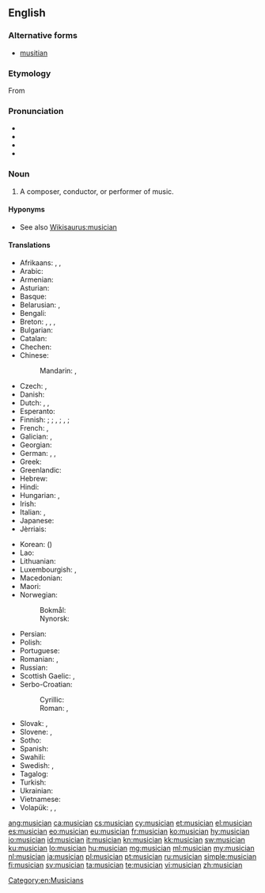 {{wikipedia|dab=musician}}
==English==

===Alternative forms===
* [[musitian]] {{qualifier|obsolete}}

===Etymology===
From {{etyl|frm|en}} {{term|musicien|lang=frm}}

===Pronunciation===
* {{hyphenation|mu|si|cian|lang=en}}
* {{IPA|/mjuˈzɪʃən/|lang=en}}
* {{audio|en-us-musician.ogg|Audio (US)|lang=en}}
* {{rhymes|ɪʃən|lang=en}}

===Noun===
{{en-noun}}

# A composer, conductor, or performer of music.

====Hyponyms====
* See also [[Wikisaurus:musician]]

====Translations====
{{trans-top|person who performs or writes music}}
* Afrikaans: {{t|af|musikant}}, {{t|af|musikus}}, {{t|af|musici|p}}
* Arabic: {{t|ar|موسيقي|m|tr=musiiqiy}}
* Armenian: {{t|hy|երաժիշտ|tr=eražišt}}
* Asturian: {{t|ast|músicu|m}}
* Basque: {{t|eu|musikari}}
* Belarusian: {{t|be|музы́ка|m|sc=Cyrl}}, {{t|be|музыка́нт|m|sc=Cyrl}}
* Bengali: {{t|bn|বাদক|tr=bādak|sc=Beng}}
* Breton: {{t+|br|soner|m}}, {{t|br|sonour|m}}, {{t|br|muzisian|m}}, {{t|br|muziker|m}}
* Bulgarian: {{t|bg|музикант|m|tr=muzikánt}}
* Catalan: {{t|ca|músic|m}}
* Chechen: {{t|ce|музыкант}}
* Chinese:
*: Mandarin: {{t|cmn|音樂家|sc=Hani}}, {{t+|cmn|音乐家|tr=yīnyuèjiā|sc=Hani}}
* Czech: {{t+|cs|hudebník|m}}, {{t|cs|muzikant|m}}
* Danish: {{t+|da|musiker|c}}
* Dutch: {{t+|nl|muzikant|m}}, {{t|nl|muzikante|f}}, {{t+|nl|musicus|m|f}}
* Esperanto: {{t|eo|muzikisto}}
* Finnish: {{t+|fi|muusikko}} {{qualifier|general}}; {{t+|fi|säveltäjä}} {{qualifier|composer}}; {{t+|fi|kapellimestari}}, {{t|fi|kuoronjohtaja}} {{qualifier|conductor}}; {{t+|fi|soittaja}}, {{t+|fi|musikantti}} {{qualifier|performer}}; {{t+|fi|pelimanni}} {{qualifier|folk musician}}
* French: {{t+|fr|musicien|m}}, {{t+|fr|musicienne|f}}
* Galician: {{t+|gl|músico|m}}, {{t+|gl|música|f}}
* Georgian: {{t|ka|მუსიკოსი|sc=Geor}}
* German: {{t+|de|Musikant|m}}, {{t+|de|Musiker|m}}, {{t+|de|Musikerin|f}}
* Greek: {{t+|el|μουσικός|m|f|tr=mousikós}}
* Greenlandic: {{t|kl|nipilersortartoq}}
* Hebrew: {{t+|he|מוזיקאי|tr=muzikai}}
* Hindi: {{t|hi|संगीतकार|m|tr=sãṅgītkār}}
* Hungarian: {{t+|hu|zenész}}, {{t+|hu|muzsikus}}
* Irish: {{t|ga|ceoltóir|m}}
* Italian: {{t+|it|musicista|m|f}}, {{t+|it|musico|m}}
* Japanese: {{t|ja|音楽家|tr=おんがくか, ongakuka}}
* Jèrriais: {{t|roa-jer|musicien|m}}
{{trans-mid}}
* Korean: {{t+|ko|음악가|sc=Hang}} ({{t+|ko|音樂家|sc=Hani}})
* Lao: {{t+|lo|ນັກດົນຕີ|sc=Laoo}}
* Lithuanian: {{t|lt|muzikantas}}
* Luxembourgish: {{t|lb|Museker|m}}, {{t|lb|Musekerin|f}}
* Macedonian: {{t|mk|музичар|m|tr=múzičar}}
* Maori: {{t|mi|kaiwhakatangi}}
* Norwegian:
*: Bokmål: {{t|nb|musiker|m}}
*: Nynorsk: {{t|nn|musikar|m}}
* Persian: {{t+|fa|موزیسین|tr=muzisian|sc=fa-Arab}}
* Polish: {{t+|pl|muzyk|m}}
* Portuguese: {{t+|pt|músico|m}}
* Romanian: {{t+|ro|muzician|m}}, {{t+|ro|muziciană|f}}
* Russian: {{t+|ru|музыкант|m|tr=muzykánt}}
* Scottish Gaelic: {{t|gd|ceòladair|m}}, {{t|gd|neach-ciùil|m}}
* Serbo-Croatian:
*: Cyrillic: {{t|sh|музичар|m|sc=Cyrl}}
*: Roman: {{t+|sh|muzičar|m}}, {{t+|sh|glazbenik|m}} {{qualifier|Croatia}}
* Slovak: {{t|sk|hudobník|m}}, {{t|sk|muzikant|m}}
* Slovene: {{t+|sl|glasbenik|m}}, {{t|sl|glasbenica|f}}
* Sotho: {{t|st|sebini}}
* Spanish: {{t+|es|músico|m}}
* Swahili: {{t+|sw|mwimbaji}}
* Swedish: {{t|sv|musikant}}, {{t+|sv|musiker}}
* Tagalog: {{t|tl|musiko}}
* Turkish: {{t+|tr|müzisyen}}
* Ukrainian: {{t|uk|музикант|m|tr=muzykánt}}
* Vietnamese: {{t+|vi|nhạc sĩ}}
* Volapük: {{qualifier|male or female}} {{t+|vo|musigan}}, {{qualifier|make}} {{t|vo|himusigan}}, {{qualifier|female}} {{t|vo|jimusigan}}
{{trans-bottom}}

[[Category:en:Musicians]]

[[ang:musician]]
[[ca:musician]]
[[cs:musician]]
[[cy:musician]]
[[et:musician]]
[[el:musician]]
[[es:musician]]
[[eo:musician]]
[[eu:musician]]
[[fr:musician]]
[[ko:musician]]
[[hy:musician]]
[[io:musician]]
[[id:musician]]
[[it:musician]]
[[kn:musician]]
[[kk:musician]]
[[sw:musician]]
[[ku:musician]]
[[lo:musician]]
[[hu:musician]]
[[mg:musician]]
[[ml:musician]]
[[my:musician]]
[[nl:musician]]
[[ja:musician]]
[[pl:musician]]
[[pt:musician]]
[[ru:musician]]
[[simple:musician]]
[[fi:musician]]
[[sv:musician]]
[[ta:musician]]
[[te:musician]]
[[vi:musician]]
[[zh:musician]]